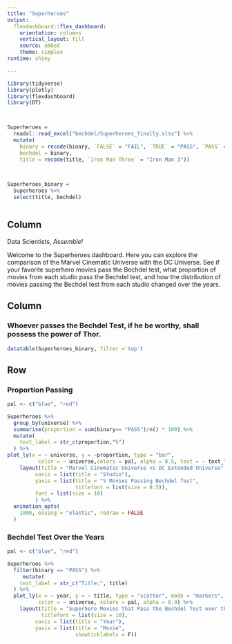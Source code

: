 ```yaml
---
title: "Superheroes"
output: 
  flexdashboard::flex_dashboard:
    orientation: columns
    vertical_layout: fill
    source: embed
    theme: simplex
runtime: shiny

---
```


```r
library(tidyverse)
library(plotly)
library(flexdashboard)
library(DT)



Superheroes = 
  readxl::read_excel("bechdel/Superheroes_finally.xlsx") %>% 
  mutate(
    binary = recode(binary, `FALSE` = "FAIL", `TRUE` = "PASS", `PASS` = "PASS"),
    bechdel = binary,
    title = recode(title, `Iron Man Three` = "Iron Man 3")) 
  


Superheroes_binary = 
  Superheroes %>%  
  select(title, bechdel) 



```

Column {.sidebar}
-----------------------------------------------------------------------

Data Scientists, _Assemble!_

Welcome to the Superheroes dashboard. 
Here you can explore the comparison of the Marvel Cinematic Universe with the DC 
Universe. See if your favorite superhero movies pass the Bechdel test, what 
proportion of movies from each studio pass the Bechdel test, and how the 
distribution of movies passing the Bechdel test from each studio changed over 
the years.




Column {data-width=650}
-----------------------------------------------------------------------

### Whoever passes the Bechdel Test, if he be worthy, shall possess the power of Thor. 

```r

datatable(Superheroes_binary, filter ='top')

```

Row
-----------------------------------------------------------------------
### Proportion Passing

```r
pal <- c("blue", "red")

Superheroes %>% 
  group_by(universe) %>%  
  summarise(proportion = sum(binary== "PASS")/n() * 100) %>%
  mutate(
    text_label = str_c(proportion,"%")
  ) %>% 
plot_ly(x = ~ universe, y = ~proportion, type = "bar",
          color = ~ universe,colors = pal, alpha = 0.5, text = ~ text_label) %>%
    layout(title = "Marvel Cinematic Universe vs DC Extended Universe",
         xaxis = list(title = "Studio"),
         yaxis = list(title = "% Movies Passing Bechdel Test",
                      titlefont = list(size = 9.5)),
         font = list(size = 10)
         ) %>%
  animation_opts(
    1000, easing = "elastic", redraw = FALSE
  )


```

### Bechdel Test Over the Years

```r

pal <- c("blue", "red")

Superheroes %>% 
  filter(binary == "PASS") %>% 
     mutate(
    text_label = str_c("Title:", title)
  ) %>% 
  plot_ly(x = ~ year, y = ~ title, type = "scatter", mode = "markers",
          color = ~ universe, colors = pal, alpha = 0.9) %>%
    layout(title = "Superhero Movies that Pass the Bechdel Test over the Years",
           titlefont = list(size = 10),
         xaxis = list(title = "Year"),
         yaxis = list(title = "Movie",
                      showticklabels = F)) 

```





